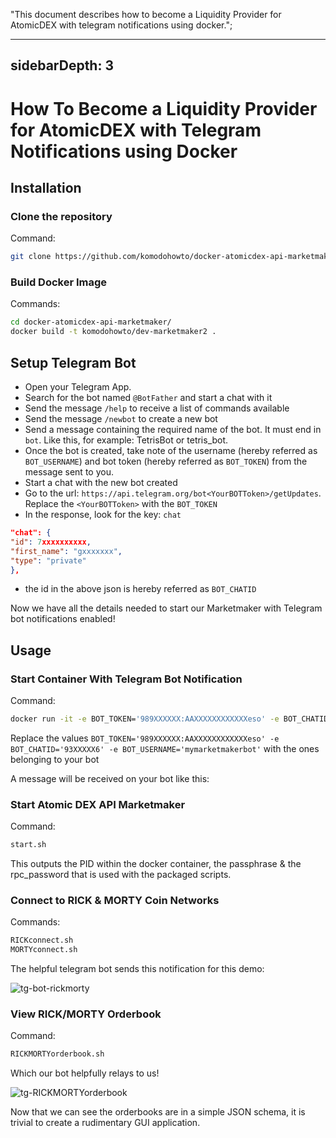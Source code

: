   "This document describes how to become a Liquidity Provider for AtomicDEX with telegram notifications using docker.";


***

## sidebarDepth: 3

# How To Become a Liquidity Provider for AtomicDEX with Telegram Notifications using Docker

## Installation

### Clone the repository

Command:

```bash
git clone https://github.com/komodohowto/docker-atomicdex-api-marketmaker.git
```

<collapse-text hidden title="Sample Output">
  ```
  Cloning into 'docker-atomicdex-api-marketmaker'...
  remote: Enumerating objects: 20, done.
  remote: Counting objects: 100% (20/20), done.
  remote: Compressing objects: 100% (10/10), done.
  remote: Total 20 (delta 10), reused 20 (delta 10), pack-reused 0
  Unpacking objects: 100% (20/20), done.
  ```
</collapse-text>

### Build Docker Image

Commands:

```bash
cd docker-atomicdex-api-marketmaker/
docker build -t komodohowto/dev-marketmaker2 .
```

<collapse-text hidden title="Sample Output">
  ```
  Sending build context to Docker daemon  99.33kB
  Step 1/14 : FROM ubuntu:18.04 as build
  ---> 4c108a37151f
  Step 2/14 : ENV BUILD_PACKAGES="build-essential git llvm-3.9-dev libclang-3.9-dev clang-3.9 cmake libssl-dev pkg-config jq curl"
  ---> Using cache
  ---> 3b813b17e4d7
  Step 3/14 : RUN apt-get update &&   apt-get install -y $BUILD_PACKAGES
  ---> Using cache
  ---> 41810097bcaa
  Step 4/14 : RUN curl https://sh.rustup.rs -sSf | sh -s -- -y
  ---> Using cache
  ---> 2009c98d7fa6
  Step 5/14 : RUN /bin/bash -c "source $HOME/.cargo/env && rustup install nightly-2019-06-26 && rustup default nightly-2019-06-26 && rustup component add rustfmt-preview"
  ---> Using cache
  ---> a53c682998f9
  Step 6/14 : RUN git clone https://github.com/KomodoPlatform/atomicDEX-API --branch mm2 --single-branch
  ---> Using cache
  ---> 8a8e51b28cc0
  Step 7/14 : RUN cd atomicDEX-API && /bin/bash -c "source $HOME/.cargo/env && cargo build --features native -vv"
  ---> Using cache
  ---> adfcc059873e
  Step 8/14 : FROM ubuntu:18.04
  ---> 4c108a37151f
  Step 9/14 : RUN apt-get update &&   apt-get install -y git jq wget curl nano
  ---> Using cache
  ---> 2dd149bda261
  Step 10/14 : RUN cd /usr/local/bin && wget https://raw.githubusercontent.com/jl777/coins/master/coins
  ---> Using cache
  ---> e9184dd1aaeb
  Step 11/14 : COPY --from=build /atomicDEX-API/target/debug/mm2 /usr/local/bin
  ---> Using cache
  ---> 28f19909035f
  Step 12/14 : COPY /scripts/* /usr/local/bin/
  ---> Using cache
  ---> a1d73142edd9
  Step 13/14 : COPY entrypoint.sh /usr/local/bin/
  ---> Using cache
  ---> 67edd3956442
  Step 14/14 : CMD ["/usr/local/bin/entrypoint.sh"]
  ---> Using cache
  ---> dad149e9d795
  Successfully built dad149e9d795
  Successfully tagged komodohowto/dev-marketmaker2:latest
  ```
</collapse-text>

## Setup Telegram Bot

*   Open your Telegram App.
*   Search for the bot named `@BotFather` and start a chat with it
*   Send the message `/help` to receive a list of commands available
*   Send the message `/newbot` to create a new bot
*   Send a message containing the required name of the bot. It must end in `bot`. Like this, for example: TetrisBot or tetris\_bot.
*   Once the bot is created, take note of the username (hereby referred as `BOT_USERNAME`) and bot token (hereby referred as `BOT_TOKEN`) from the message sent to you.
*   Start a chat with the new bot created
*   Go to the url: `https://api.telegram.org/bot<YourBOTToken>/getUpdates`. Replace the `<YourBOTToken>` with the `BOT_TOKEN`
*   In the response, look for the key: `chat`

```json
"chat": {
"id": 7xxxxxxxxxx,
"first_name": "gxxxxxxx",
"type": "private"
},
```

*   the id in the above json is hereby referred as `BOT_CHATID`

Now we have all the details needed to start our Marketmaker with Telegram bot notifications enabled!

## Usage

### Start Container With Telegram Bot Notification

Command:

```bash
docker run -it -e BOT_TOKEN='989XXXXXX:AAXXXXXXXXXXXXeso' -e BOT_CHATID='93XXXXX6' -e BOT_USERNAME='mymarketmakerbot' komodohowto/dev-marketmaker2
```

Replace the values `BOT_TOKEN='989XXXXXX:AAXXXXXXXXXXXXeso' -e BOT_CHATID='93XXXXX6' -e BOT_USERNAME='mymarketmakerbot'` with the ones belonging to your bot

A message will be received on your bot like this:

<OptimizedImage title="Tg Bot Passphrase" src={passphrase} classNaming="w-full" alt="tg-bot-passphrase" />

### Start Atomic DEX API Marketmaker

Command:

```bash
start.sh
```

<collapse-text hidden title="Sample Output">
  ```
  root        30 17.5  3.8 879940 154996 pts/0   Sl+  10:09   0:00 /usr/local/bin/mm2 {"gui":"MM2GUI","netid":9999, "userhome":"/root", "passphrase":"L1XXXXXXXXXXXXXXXXXXXRY", "rpc_password":"HlXXXXXXXKW"}
  ```
</collapse-text>

This outputs the PID within the docker container, the passphrase & the rpc\_password that is used with the packaged scripts.

### Connect to RICK & MORTY Coin Networks

Commands:

```bash
RICKconnect.sh
MORTYconnect.sh
```

The helpful telegram bot sends this notification for this demo:

![tg-bot-rickmorty](./images/tg-bot-rickmorty.png)

<OptimizedImage title="Tg Bot RickMorty" src={rickmorty} classNaming="w-full" alt="tg-bot-rickmorty" />

### View RICK/MORTY Orderbook

Command:

```bash
RICKMORTYorderbook.sh
```

Which our bot helpfully relays to us!

![tg-RICKMORTYorderbook](./images/tg-RICKMORTYorderbook.png)

<OptimizedImage title="Tg RICKMORTY Orderbook" src={orderbook} classNaming="w-full" alt="tg-RICKMORTYorderbook" />

Now that we can see the orderbooks are in a simple JSON schema, it is trivial to create a rudimentary GUI application.
